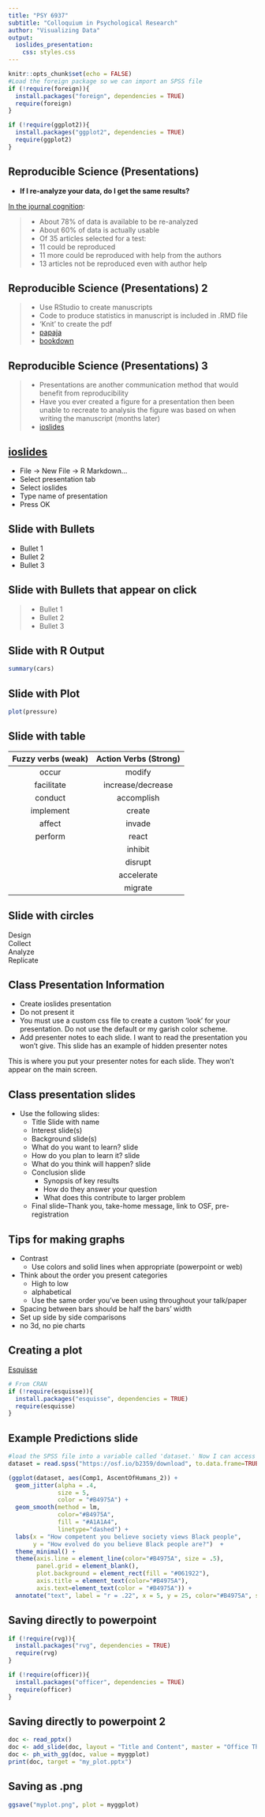 ```yaml
---
title: "PSY 6937"
subtitle: "Colloquium in Psychological Research"
author: "Visualizing Data"
output:
  ioslides_presentation:
    css: styles.css
---
```


```r
knitr::opts_chunk$set(echo = FALSE)
#Load the foreign package so we can import an SPSS file
if (!require(foreign)){
  install.packages("foreign", dependencies = TRUE)
  require(foreign)
}

if (!require(ggplot2)){
  install.packages("ggplot2", dependencies = TRUE)
  require(ggplot2)
}
```
## Reproducible Science (Presentations)
- **If I re-analyze your data, do I get the same results?**

[In the journal cognition](http://rsos.royalsocietypublishing.org/content/5/8/180448):

>- About 78% of data is available to be re-analyzed
>- About 60% of data is actually usable
>- Of 35 articles selected for a test:
>- 11 could be reproduced
>- 11 more could be reproduced with help from the authors
>- 13 articles not be reproduced even with author help

## Reproducible Science (Presentations) 2

>- Use RStudio to create manuscripts
>- Code to produce statistics in manuscript is included in .RMD file
>- 'Knit' to create the pdf
>- [papaja](https://github.com/crsh/papaja)
>- [bookdown](https://bookdown.org)

## Reproducible Science (Presentations) 3

>- Presentations are another communication method that would benefit from reproducibility
>- Have you ever created a figure for a presentation then been unable to recreate to analysis the figure was based on when writing the manuscript (months later)
>- [ioslides](https://rmarkdown.rstudio.com/ioslides_presentation_format)

## [ioslides](https://rmarkdown.rstudio.com/ioslides_presentation_format)

- File -> New File -> R Markdown...
- Select presentation tab
- Select ioslides
- Type name of presentation
- Press OK

## Slide with Bullets

- Bullet 1
- Bullet 2
- Bullet 3

## Slide with Bullets that appear on click

>- Bullet 1
>- Bullet 2
>- Bullet 3

## Slide with R Output

```r
summary(cars)
```

## Slide with Plot

```r
plot(pressure)
```

## Slide with table
|Fuzzy verbs (weak)|Action Verbs (Strong)|
|:----------------:|:-------------------:|
|occur             |modify               |
|facilitate        |increase/decrease    |
|conduct           |accomplish           |
|implement         |create               |
|affect            |invade               |
|perform           |react                |
|                  |inhibit              |
|                  |disrupt              |
|                  |accelerate           |
|                  |migrate              |

## Slide with circles

<div class="circle-text">Design</div>
<div class="circle-text" >Collect</div>
<div class="circle-text" >Analyze</div>
<div class="circle-text-emphasis" >Replicate</div>

## Class Presentation Information

- Create ioslides presentation
- Do not present it
- You must use a custom css file to create a custom 'look' for your presentation. Do not use the default or my garish color scheme.
- Add presenter notes to each slide. I want to read the presentation you won't give. This slide has an example of hidden presenter notes

<div class="notes">
This is where you put your presenter notes for each slide. They won't appear on the main screen.
</div>


## Class presentation slides
- Use the following slides:
    - Title Slide with name
    - Interest slide(s)
    - Background slide(s)
    - What do you want to learn? slide
    - How do you plan to learn it? slide 
    - What do you think will happen? slide 
    - Conclusion slide
        - Synopsis of key results
        - How do they answer your question
        - What does this contribute to larger problem
    - Final slide--Thank you, take-home message, link to OSF, pre-registration

## Tips for making graphs
- Contrast
    - Use colors and solid lines when appropriate (powerpoint or web)
- Think about the order you present categories
    - High to low
    - alphabetical
    - Use the same order you've been using throughout your talk/paper
- Spacing between bars should be half the bars' width
- Set up side by side comparisons
- no 3d, no pie charts


## Creating a plot
[Esquisse](https://github.com/dreamRs/esquisse)

```r
# From CRAN
if (!require(esquisse)){
  install.packages("esquisse", dependencies = TRUE)
  require(esquisse)
}
```


## Example Predictions slide

```r
#load the SPSS file into a variable called 'dataset.' Now I can access the SPSS file just by referring to 'dataset'
dataset = read.spss("https://osf.io/b2359/download", to.data.frame=TRUE, use.value.labels = FALSE)

(ggplot(dataset, aes(Comp1, AscentOfHumans_2)) + 
  geom_jitter(alpha = .4, 
              size = 5, 
              color = "#B4975A") + 
  geom_smooth(method = lm, 
              color="#B4975A", 
              fill = "#A1A1A4", 
              linetype="dashed") + 
  labs(x = "How competent you believe society views Black people", 
       y = "How evolved do you believe Black people are?")  + 
  theme_minimal() + 
  theme(axis.line = element_line(color="#B4975A", size = .5), 
        panel.grid = element_blank(),
        plot.background = element_rect(fill = "#061922"), 
        axis.title = element_text(color="#B4975A"), 
        axis.text=element_text(color = "#B4975A")) + 
  annotate("text", label = "r = .22", x = 5, y = 25, color="#B4975A", size=10) -> myggplot)
```

## Saving directly to powerpoint
```r
if (!require(rvg)){
  install.packages("rvg", dependencies = TRUE)
  require(rvg)
}

if (!require(officer)){
  install.packages("officer", dependencies = TRUE)
  require(officer)
}
```

## Saving directly to powerpoint 2
```r
doc <- read_pptx()
doc <- add_slide(doc, layout = "Title and Content", master = "Office Theme")
doc <- ph_with_gg(doc, value = myggplot)
print(doc, target = "my_plot.pptx")
```

## Saving as .png
```r
ggsave("myplot.png", plot = myggplot)
```



